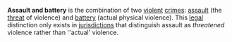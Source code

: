 '''Assault and battery''' is the combination of two [[violence|violent]] [[crime]]s: [[assault]] (the [[threat]] of violence) and [[battery (crime)|battery]] (actual physical violence).  This [[law|legal]] distinction only exists in [[jurisdiction]]s that distinguish assault as ''threatened'' violence rather than ''actual' violence.

{{stub}}